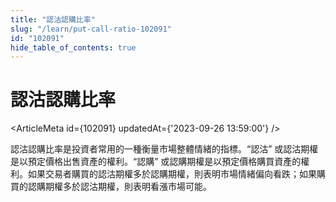 ```yaml
---
title: "認沽認購比率"
slug: "/learn/put-call-ratio-102091"
id: "102091"
hide_table_of_contents: true
---
```



# 認沽認購比率

<ArticleMeta id={102091} updatedAt={'2023-09-26 13:59:00'} />
<div className='border-solid border-b border-t-0 my-4 border-[var(--ifm-color-gray-300)]' />

認沽認購比率是投資者常用的一種衡量市場整體情緒的指標。“認沽” 或認沽期權是以預定價格出售資產的權利。“認購” 或認購期權是以預定價格購買資產的權利。如果交易者購買的認沽期權多於認購期權，則表明市場情緒偏向看跌；如果購買的認購期權多於認沽期權，則表明看漲市場可能。

